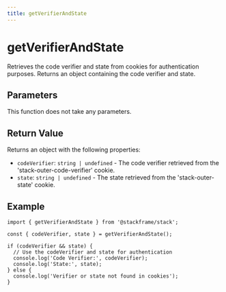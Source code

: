 ```yaml
---
title: getVerifierAndState
---
```


# getVerifierAndState

Retrieves the code verifier and state from cookies for authentication purposes. Returns an object containing the code verifier and state.

## Parameters

This function does not take any parameters.

## Return Value

Returns an object with the following properties:

- `codeVerifier`: `string | undefined` - The code verifier retrieved from the 'stack-outer-code-verifier' cookie.
- `state`: `string | undefined` - The state retrieved from the 'stack-outer-state' cookie.

## Example

```tsx
import { getVerifierAndState } from '@stackframe/stack';

const { codeVerifier, state } = getVerifierAndState();

if (codeVerifier && state) {
  // Use the codeVerifier and state for authentication
  console.log('Code Verifier:', codeVerifier);
  console.log('State:', state);
} else {
  console.log('Verifier or state not found in cookies');
}
```